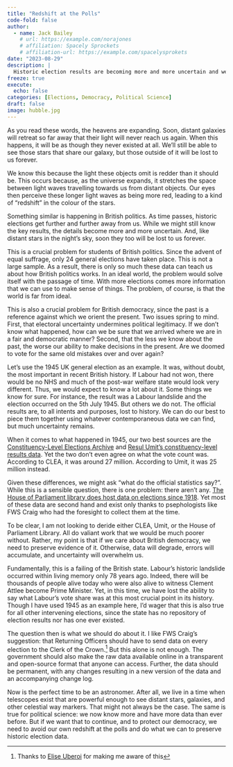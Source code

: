 ```yaml
---
title: "Redshift at the Polls"
code-fold: false
author:
  - name: Jack Bailey
    # url: https://example.com/norajones
    # affiliation: Spacely Sprockets
    # affiliation-url: https://example.com/spacelysprokets
date: "2023-08-29"
description: |
  Historic election results are becoming more and more uncertain and we're doing nothing to stop it
freeze: true
execute: 
  echo: false
categories: [Elections, Democracy, Political Science]
draft: false
image: hubble.jpg
---
```


As you read these words, the heavens are expanding. Soon, distant galaxies will retreat so far away that their light will never reach us again. When this happens, it will be as though they never existed at all. We'll still be able to see those stars that share our galaxy, but those outside of it will be lost to us forever.

We know this because the light these objects omit is redder than it should be. This occurs because, as the universe expands, it stretches the space between light waves travelling towards us from distant objects. Our eyes then perceive these longer light waves as being more red, leading to a kind of "redshift" in the colour of the stars.

Something similar is happening in British politics. As time passes, historic elections get further and further away from us. While we might still know the key results, the details become more and more uncertain. And, like distant stars in the night's sky, soon they too will be lost to us forever.

This is a crucial problem for students of British politics. Since the advent of equal suffrage, only 24 general elections have taken place. This is not a large sample. As a result, there is only so much these data can teach us about how British politics works. In an ideal world, the problem would solve itself with the passage of time. With more elections comes more information that we can use to make sense of things. The problem, of course, is that the world is far from ideal.

This is also a crucial problem for British democracy, since the past is a reference against which we orient the present. Two issues spring to mind. First, that electoral uncertainty undermines political legitimacy. If we don't know what happened, how can we be sure that we arrived where we are in a fair and democratic manner? Second, that the less we know about the past, the worse our ability to make decisions in the present. Are we doomed to vote for the same old mistakes over and over again?

Let's use the 1945 UK general election as an example. It was, without doubt, the most important in recent British history. If Labour had not won, there would be no NHS and much of the post-war welfare state would look very different. Thus, we would expect to know a lot about it. Some things we know for sure. For instance, the result was a Labour landslide and the election occurred on the 5th July 1945. But others we do not. The official results are, to all intents and purposes, lost to history. We can do our best to piece them together using whatever contemporaneous data we can find, but much uncertainty remains.

When it comes to what happened in 1945, our two best sources are the [Constituency-Level Elections Archive](https://electiondataarchive.org) and [Resul Umit's constituency-level results data](https://dataverse.harvard.edu/dataset.xhtml?persistentId=doi:10.7910/DVN/S83HOA). Yet the two don't even agree on what the vote count was. According to CLEA, it was around 27 million. According to Umit, it was 25 million instead.

Given these differences, we might ask "what do the official statistics say?". While this is a sensible question, there is one problem: there aren't any. [The House of Parliament library does host data on elections since 1918](https://commonslibrary.parliament.uk/research-briefings/cbp-8647/). Yet most of these data are second hand and exist only thanks to psephologists like FWS Craig who had the foresight to collect them at the time.

To be clear, I am not looking to deride either CLEA, Umit, or the House of Parliament Library. All do valiant work that we would be much poorer without. Rather, my point is that if we care about British democracy, we need to preserve evidence of it. Otherwise, data will degrade, errors will accumulate, and uncertainty will overwhelm us.

Fundamentally, this is a failing of the British state. Labour's historic landslide occurred within living memory only 78 years ago. Indeed, there will be thousands of people alive today who were also alive to witness Clement Attlee become Prime Minister. Yet, in this time, we have lost the ability to say what Labour's vote share was at this most crucial point in its history. Though I have used 1945 as an example here, I'd wager that this is also true for all other intervening elections, since the state has no repository of election results nor has one ever existed.

The question then is what we should do about it. I like FWS Craig's suggestion: that Returning Officers should have to send data on every election to the Clerk of the Crown.[^1] But this alone is not enough. The government should also make the raw data available online in a transparent and open-source format that anyone can access. Further, the data should be permanent, with any changes resulting in a new version of the data and an accompanying change log.

[^1]: Thanks to [Elise Uberoi](https://twitter.com/EliseUberoi) for making me aware of this

Now is the perfect time to be an astronomer. After all, we live in a time when telescopes exist that are powerful enough to see distant stars, galaxies, and other celestial way markers. That might not always be the case. The same is true for political science: we now know more and have more data than ever before. But if we want that to continue, and to protect our democracy, we need to avoid our own redshift at the polls and do what we can to preserve historic election data.
